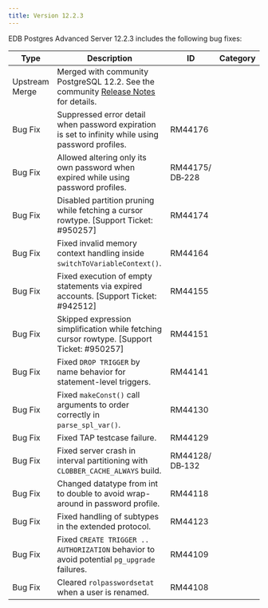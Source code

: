 ---
title: Version 12.2.3
---

EDB Postgres Advanced Server 12.2.3 includes the following bug fixes:

| Type | Description      | ID | Category |
| ---- | ---------------- | -- | -------- |
| Upstream Merge | Merged with community PostgreSQL 12.2. See the community [Release Notes](https://www.postgresql.org/docs/12/release-12-2.html) for details. |         |           |
| Bug&nbsp;Fix | Suppressed error detail when password expiration is set to infinity while using password profiles. | RM44176 | |
| Bug Fix | Allowed altering only its own password when expired while using password profiles. | RM44175/ DB&#8209;228 | |
| Bug Fix | Disabled partition pruning while fetching a cursor rowtype. [Support Ticket: #950257] | RM44174 | |
| Bug Fix | Fixed invalid memory context handling inside `switchToVariableContext()`. | RM44164 | |
| Bug Fix | Fixed execution of empty statements via expired accounts. [Support Ticket: #942512] | RM44155 | |
| Bug Fix | Skipped expression simplification while fetching cursor rowtype. [Support Ticket: #950257] | RM44151 | |
| Bug Fix | Fixed `DROP TRIGGER` by name behavior for statement-level triggers. | RM44141 | |
| Bug Fix | Fixed `makeConst()` call arguments to order correctly in `parse_spl_var()`. | RM44130 | |
| Bug Fix | Fixed TAP testcase failure. | RM44129 | |
| Bug Fix | Fixed server crash in interval partitioning with `CLOBBER_CACHE_ALWAYS` build. | RM44128/ DB&#8209;132 | |
| Bug Fix | Changed datatype from int to double to avoid wrap-around in password profile. | RM44118 | |
| Bug Fix | Fixed handling of subtypes in the extended protocol. | RM44123 | |
| Bug Fix | Fixed `CREATE TRIGGER .. AUTHORIZATION` behavior to avoid potential `pg_upgrade` failures. | RM44109 | |
| Bug Fix | Cleared `rolpasswordsetat` when a user is renamed. | RM44108 | |

